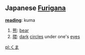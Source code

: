 == Japanese [[Furigana]] ==                                          

'''[[reading]]''': kuma

# [[熊]]: [[bear]]
# [[隈]]: [[dark]] [[circles]] under one's [[eyes]]

[[pl:くま]]